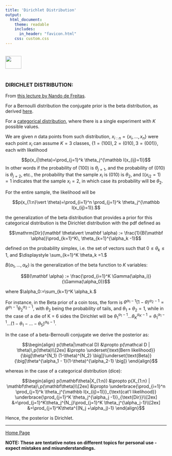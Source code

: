 ```yaml
---
title: 'Dirichlet Distribution'
output: 
  html_document:
    theme: readable
    includes:
      in_header: "favicon.html" 
    css: custom.css
---
```


<br>
<a href="http://rinterested.github.io/statistics/index.html">
<img HEIGHT="40" WIDTH="50" src="logo.PNG"></a>
<br><br>


### DIRICHLET DISTRIBUTION:


From [this lecture by Nando de Freitas](https://youtu.be/0jQo8lVRHRY).

For a Bernoulli distribution the conjugate prior is the beta distribution, as derived [here](http://rinterested.github.io/statistics/bayes.html).

For a [categorical distribution](https://en.wikipedia.org/wiki/Categorical_distribution), where there is a single experiment with $K$ possible values. 

We are given $n$ data points from such distribution, $x_{i:n}=\{x_i,\dots,x_n\}$ were each point $x_i$ can assume $K=3$ classes, $\{1 = (100), 2= (010), 3=(001)\},$ each with likelihood

$$p(x_i|\theta)=\prod_{j=1}^k \theta_j^{\mathbb I(x_{ij}=1)}$$
In other words if the probability of $(100)$ is $\theta_{j=1},$ and the probability of $(010)$ is $\theta_{j=2},$ etc., the probability that the sample $x_i$ is $(010)$ is $\theta_2,$ and $\mathbb I(x_{i2}=1)=1$ indicates that the sample $x_i=2,$ in which case its probability will be $\theta_{2}.$

For the entire sample, the likelihood will be

$$p(x_{1:n}\vert \theta)=\prod_{i=1}^n \prod_{j=1}^k \theta_j^{\mathbb I(x_{ij}=1)}.$$

the generalization of the beta distribution that provides a prior for this categorical distribution is the Dirichlet distribution with the pdf defined as

$$\mathrm{Dir}(\mathbf \theta\vert \mathbf \alpha) := \frac{1}{B(\mathbf \alpha)}\prod_{k=1}^K\, \theta_{k=1}^{\alpha_k -1}$$

defined on the probability simplex, i.e. the set of vectors such that $0\leq \theta_k \leq 1,$ and $\displaystyle \sum_{k=1}^K \theta_k =1.$

$B(\alpha_1,\dots,\alpha_K)$ is the generalization of the beta function to $K$ variables:

$$B(\mathbf \alpha) := \frac{\prod_{i=1}^K \Gamma(\alpha_i)}{\Gamma(\alpha_0)}$$

where $\alpha_0:=\sum_{k=1}^K \alpha_k.$

For instance, in the Beta prior of a coin toss, the form is $\theta^{\alpha_1-1}(1-\theta)^{\alpha_2 -1}=\theta^{\alpha_1-1}\theta_2^{\alpha_2 -1},$ with $\theta_2$ being the probability of tails, and $\theta_1 + \theta_2 =1,$ while in the case of a die of K = 6 sides the Dirichlet will be $\theta_1^{\alpha_1 - 1}\dots \theta_K^{\alpha_K-1}=\theta_1^{\alpha_1 - 1}\dots (1 -\theta_1-\dots-\theta_5)^{\alpha_6 -1}.$

In the case of a beta-Bernoulli conjugate we derive the posterior as:

$$\begin{align}
p(\theta|\mathcal D) &\propto p(\mathcal D | \theta)\,p(\theta)\\[2ex]
&\propto \underset{\text{Bern likelihood}}{\big[\theta^{N_1} (1-\theta)^{N_2} \big]}\underset{\text{Beta}}{\big[\theta^{\alpha_1 - 1}(1-\theta)^{\alpha_2-1} \big]}
\end{align}$$

whereas in the case of a categorical distribution (dice):

$$\begin{align}
p(\mathbf\theta|X_{1:n}) &\propto p(X_{1:n} | \mathbf\theta)\,p(\mathbf\theta)\\[2ex]
&\propto \underbrace{\prod_{i=1}^n \prod_{j=1}^k \theta_j^{\mathbb I(x_{ij}=1)}}_{\text{cat'l likelihood}} \underbrace{\prod_{j=1}^K \theta_j^{\alpha_j -1}}_{\text{Dir}}\\[2ex]
&=\prod_{j=1}^K\theta_j^{N_j}\prod_{j=1}^K \theta_j^{\alpha_j-1}\\[2ex]
&=\prod_{j=1}^K\theta^{(N_j +\alpha_j)-1}
\end{align}$$

Hence, the posterior is Dirichlet.

---
<a href="http://rinterested.github.io/statistics/index.html">Home Page</a>

**NOTE: These are tentative notes on different topics for personal use - expect mistakes and misunderstandings.**
